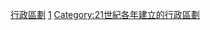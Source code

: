{{Cat topic in year| topic=建立的行政區劃|year=2011}}
[[Category:2011年建立|行政區劃]]
[[Category:2010年代建立的行政區劃|1]]
[[Category:21世紀各年建立的行政區劃|Category:21世紀各年建立的行政區劃]]